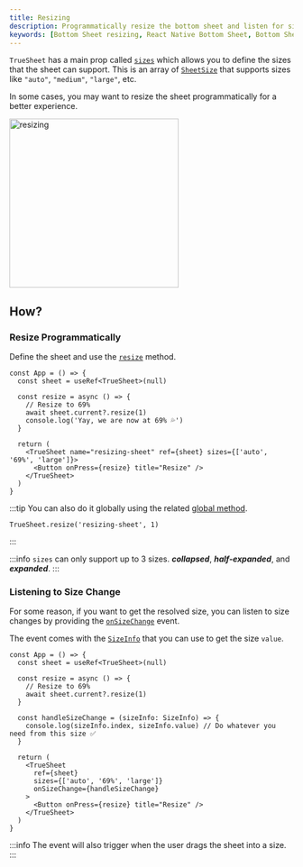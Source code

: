 ```yaml
---
title: Resizing
description: Programmatically resize the bottom sheet and listen for size changes.
keywords: [Bottom Sheet resizing, React Native Bottom Sheet, Bottom Sheet documentation]
---
```



`TrueSheet` has a main prop called [`sizes`](/reference/props#sizes) which allows you to define the sizes that the sheet can support. This is an array of [`SheetSize`](/reference/types#sheetsize) that supports sizes like `"auto"`, `"medium"`, `"large"`, etc.

In some cases, you may want to resize the sheet programmatically for a better experience.

<img alt="resizing" src={resizing} width="300"/>

## How?

### Resize Programmatically

Define the sheet and use the [`resize`](/reference/methods#resize) method.

```tsx {2-2,6-6,11-13}
const App = () => {
  const sheet = useRef<TrueSheet>(null)

  const resize = async () => {
    // Resize to 69%
    await sheet.current?.resize(1)
    console.log('Yay, we are now at 69% 💦')
  }

  return (
    <TrueSheet name="resizing-sheet" ref={sheet} sizes={['auto', '69%', 'large']}>
      <Button onPress={resize} title="Resize" />
    </TrueSheet>
  )
}
```

:::tip
You can also do it globally using the related [global method](/reference/methods#global-methods).

```tsx
TrueSheet.resize('resizing-sheet', 1)
```
:::

:::info
`sizes` can only support up to 3 sizes. **_collapsed_**, **_half-expanded_**, and **_expanded_**.
:::


### Listening to Size Change

For some reason, if you want to get the resolved size, you can listen to size changes by providing the [`onSizeChange`](/reference/props#onsizechange) event.

The event comes with the [`SizeInfo`](/reference/types#sizeinfo) that you can use to get the size `value`.

```tsx {9-11,17-17}
const App = () => {
  const sheet = useRef<TrueSheet>(null)

  const resize = async () => {
    // Resize to 69%
    await sheet.current?.resize(1)
  }

  const handleSizeChange = (sizeInfo: SizeInfo) => {
    console.log(sizeInfo.index, sizeInfo.value) // Do whatever you need from this size ✅
  }

  return (
    <TrueSheet
      ref={sheet}
      sizes={['auto', '69%', 'large']}
      onSizeChange={handleSizeChange}
    >
      <Button onPress={resize} title="Resize" />
    </TrueSheet>
  )
}
```

:::info
The event will also trigger when the user drags the sheet into a size.
:::

